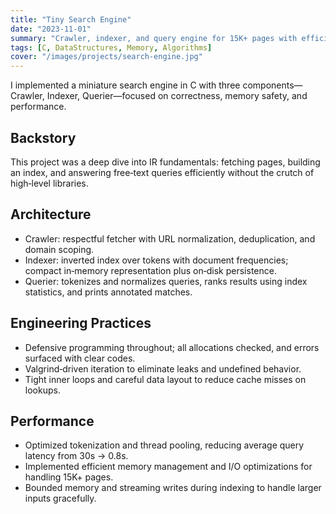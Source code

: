 ```yaml
---
title: "Tiny Search Engine"
date: "2023-11-01"
summary: "Crawler, indexer, and query engine for 15K+ pages with efficient memory & I/O management"
tags: [C, DataStructures, Memory, Algorithms]
cover: "/images/projects/search-engine.jpg"
---
```


I implemented a miniature search engine in C with three components—Crawler, Indexer, Querier—focused on correctness, memory safety, and performance.

## Backstory

This project was a deep dive into IR fundamentals: fetching pages, building an index, and answering free‑text queries efficiently without the crutch of high‑level libraries.

## Architecture

- Crawler: respectful fetcher with URL normalization, deduplication, and domain scoping.
- Indexer: inverted index over tokens with document frequencies; compact in‑memory representation plus on‑disk persistence.
- Querier: tokenizes and normalizes queries, ranks results using index statistics, and prints annotated matches.

## Engineering Practices

- Defensive programming throughout; all allocations checked, and errors surfaced with clear codes.
- Valgrind‑driven iteration to eliminate leaks and undefined behavior.
- Tight inner loops and careful data layout to reduce cache misses on lookups.

## Performance

- Optimized tokenization and thread pooling, reducing average query latency from 30s → 0.8s.
- Implemented efficient memory management and I/O optimizations for handling 15K+ pages.
- Bounded memory and streaming writes during indexing to handle larger inputs gracefully.
